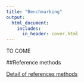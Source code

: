 ```yaml
---
title: "Benchmarking"
output:
  html_document:
    includes:
      in_header: cover.html
---
```


TO COME 


##Reference methods


[Detail of references methods](benchmarking_reference_methods.html)